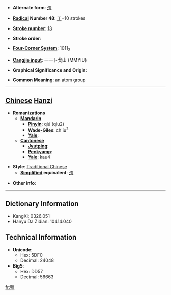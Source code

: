 * '''Alternate form''': [[巯]]

* '''[[Wiktionary:Chinese radical index| Radical]] Number 48''': [[Wiktionary:Chinese radical index 工|工]]+10 strokes

* '''[[Wiktionary:Chinese total strokes index|Stroke number]]''': [[Wiktionary:Chinese total strokes index 13|13]]

* '''Stroke order''': 

* '''[[Wiktionary:Chinese four corner index|Four-Corner System]]''': 1011<sub>2</sub>

* '''[[Wiktionary:Chinese Cangjie index|Cangjie input]]''': 一一卜戈山 (MMYIU)

* '''Graphical Significance and Origin''': 

* '''Common Meaning''': an atom group

----

== [[Chinese]] [[Hanzi]] ==

* '''Romanizations'''
** '''[[Mandarin]]'''
*** '''[[Pinyin]]''': qiú (qiu2)
*** '''[[Wade-Giles]]''': ch'iu<sup>2</sup>
*** '''[[Yale]]''': 
** '''[[Cantonese]]'''
*** '''[[Jyutping]]''':
*** '''[[Penkyamp]]''': 
*** '''[[Yale]]''': kau4

* '''Style''': [[Traditional Chinese]] 
** '''[[Simplified Chinese|Simplified]] equivalent''': [[巯]]

* '''Other info''': 

----

== Dictionary Information ==

* KangXi: 0326.051
* Hanyu Da Zidian: 10414.040

== Technical Information ==

* '''Unicode''':
** Hex: 5DF0
** Decimal: 24048
* '''Big5''':
** Hex: DD57
** Decimal: 56663

[[fr:巰]]